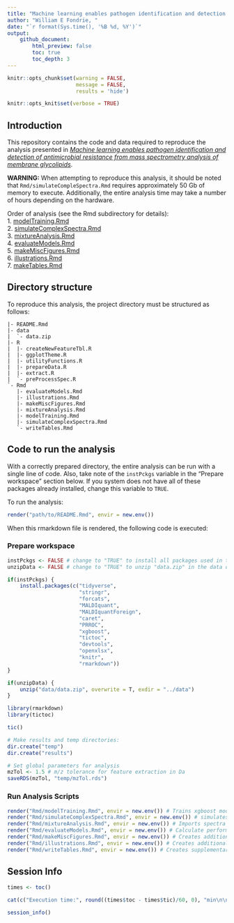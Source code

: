 ```yaml
---
title: "Machine learning enables pathogen identification and detection of antimicrobial resistance from mass spectrometry analysis of membrane glycolipids"
author: "William E Fondrie, "  
date: "`r format(Sys.time(), '%B %d, %Y')`"
output:
    github_document:
        html_preview: false
        toc: true
        toc_depth: 3
---
```


```r
knitr::opts_chunk$set(warning = FALSE, 
                      message = FALSE,
                      results = 'hide')

knitr::opts_knit$set(verbose = TRUE)
```


## Introduction
This repository contains the code and data required to reproduce the analysis presented in [*Machine learning enables pathogen identification and detection of antimicrobial resistance from mass spectrometry analysis of membrane glycolipids*]().  

**WARNING:** When attempting to reproduce this analysis, it should be noted that `Rmd/simulateCompleSpectra.Rmd` requires approximately 50 Gb of memory to execute. Additionally, the entire analysis time may take a number of hours depending on the hardware.

Order of analysis (see the Rmd subdirectory for details):  
1. [modelTraining.Rmd]("Rmd/modelTraining.md")  
2. [simulateComplexSpectra.Rmd]("Rmd/simulateComplexSpectra.md")  
3. [mixtureAnalysis.Rmd]("Rmd/mixtureAnalysis.md")  
4. [evaluateModels.Rmd]("Rmd/evaluateModels.md")    
5. [makeMiscFigures.Rmd]("Rmd/makeMiscFigures.md")  
6. [illustrations.Rmd]("Rmd/illustrations.md")  
7. [makeTables.Rmd]("Rmd/makeTables.md")

## Directory structure  
To reproduce this analysis, the project directory must be structured as 
follows:
```{}
|- README.Rmd
|- data
|  `- data.zip
|- R
|  |- createNewFeatureTbl.R
|  |- ggplotTheme.R
|  |- utilityFunctions.R
|  |- prepareData.R
|  |- extract.R
|  `- preProcessSpec.R
`- Rmd
   |- evaluateModels.Rmd
   |- illustrations.Rmd
   |- makeMiscFigures.Rmd
   |- mixtureAnalysis.Rmd
   |- modelTraining.Rmd
   |- simulateComplexSpectra.Rmd
   `- writeTables.Rmd

```

## Code to run the analysis 
With a correctly prepared directory, the entire analysis can be run with a single line of code. Also, take note of the `instPckgs` variable in the "Prepare workspace" section below. If you system does not have all of these packages already installed, change this variable to `TRUE`.

To run the analysis:
```r
render("path/to/README.Rmd", envir = new.env())
```

When this rmarkdown file is rendered, the following code is executed:

### Prepare workspace
```r
instPckgs <- FALSE # change to "TRUE" to install all packages used in the analyses
unzipData <- FALSE # change to "TRUE" to unzip "data.zip" in the data directory

if(instPckgs) {
    install.packages(c("tidyverse",
                       "stringr",
                       "forcats",
                       "MALDIquant",
                       "MALDIquantForeign",
                       "caret",
                       "PRROC",
                       "xgboost",
                       "tictoc",
                       "devtools",
                       "openxlsx",
                       "knitr",
                       "rmarkdown"))
}

if(unzipData) {
    unzip("data/data.zip", overwrite = T, exdir = "../data")
}

library(rmarkdown)
library(tictoc)

tic()

# Make results and temp directories:
dir.create("temp")
dir.create("results")

# Set global parameters for analysis
mzTol <- 1.5 # m/z tolerance for feature extraction in Da
saveRDS(mzTol, "temp/mzTol.rds")
```

### Run Analysis Scripts  
```r
render("Rmd/modelTraining.Rmd", envir = new.env()) # Trains xgboost models
render("Rmd/simulateComplexSpectra.Rmd", envir = new.env()) # simulates polymicrobial spectra
render("Rmd/mixtureAnalysis.Rmd", envir = new.env()) # Imports spectra from experimental two-species mixtures
render("Rmd/evaluateModels.Rmd", envir = new.env()) # Calculate performance metrics and makes figures
render("Rmd/makeMiscFigures.Rmd", envir = new.env()) # Creates additional figures
render("Rmd/illustrations.Rmd", envir = new.env()) # Creates additional figures for illustrations
render("Rmd/writeTables.Rmd", envir = new.env()) # Creates supplementarly Tables
```


## Session Info
```r
times <- toc()

cat(c("Execution time:", round((times$toc - times$tic)/60, 0), "min\n\n"))

session_info()
```




